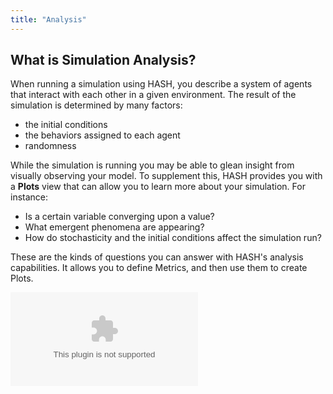 ```yaml
---
title: "Analysis"
---
```


## What is Simulation Analysis?

When running a simulation using HASH, you describe a system of agents that interact with each other in a given environment. The result of the simulation is determined by many factors:

- the initial conditions
- the behaviors assigned to each agent
- randomness

While the simulation is running you may be able to glean insight from visually observing your model. To supplement this, HASH provides you with a **Plots** view that can allow you to learn more about your simulation. For instance:

- Is a certain variable converging upon a value?
- What emergent phenomena are appearing?
- How do stochasticity and the initial conditions affect the simulation run?

These are the kinds of questions you can answer with HASH's analysis capabilities. It allows you to define Metrics, and then use them to create Plots.

<Embed type="youtube" url="https://youtu.be/1ILw6dEbWoE" caption="" />
